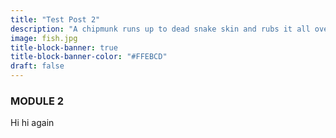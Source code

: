 ```yaml
---
title: "Test Post 2"
description: "A chipmunk runs up to dead snake skin and rubs it all over its body."
image: fish.jpg
title-block-banner: true
title-block-banner-color: "#FFEBCD"
draft: false
---
```


### MODULE 2

Hi hi again
